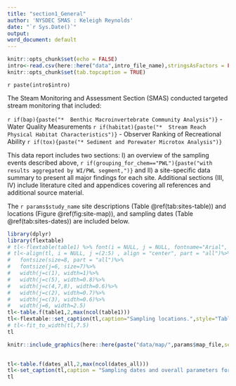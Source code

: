 ```yaml
---
title: "section1_General"
author: 'NYSDEC SMAS : Keleigh Reynolds'
date: "`r Sys.Date()`"
output: 
word_document: default
---
```


```r
knitr::opts_chunk$set(echo = FALSE)
intro<-read.csv(here::here("data",intro_file_name),stringsAsFactors = FALSE)
knitr::opts_chunk$set(tab.topcaption = TRUE)

```

`r paste(intro$intro)`

The Steam Monitoring and Assessment Section (SMAS) conducted targeted stream monitoring that included:

`r if(bap){paste("*  Benthic Macroinvertebrate Community Analysis")}`
-   Water Quality Measurements
`r if(habitat){paste("*  Stream Reach Physical Habitat Characteristics")}`
-   Observer Ranking of Recreational Ability
`r if(tox){paste("* Sediment and Porewater Microtox Analysis")}`

This data report includes two sections: I) an overview of the sampling events described above, `r if(grouping_for_chem=="PWL"){paste("with results aggregated by WI/PWL segment,")}` and II) a site-specific data summary to present all major findings for each site. Additional sections (III, IV) include literature cited and appendices covering all references and additional source material.

The `r params$study_name` site descriptions (Table \@ref(tab:sites-table)) and locations (Figure \@ref(fig:site-map)), and sampling dates (Table \@ref(tab:sites-dates)) are included below.

```r

library(dplyr)
library(flextable)
# tl<-flextable(table1) %>% font(i = NULL, j = NULL, fontname="Arial", part = "all") %>% theme_zebra() %>% autofit()
# tl<-align(tl, i = NULL, j =(2:5) , align = "center", part = "all")%>%
#   fontsize(size=8, part = "all")%>%
#   fontsize(j=6, size=7)%>%
#   width(j=c(1), width=1)%>%
#   width(j=c(5), width=0.8)%>%
#   width(j=c(4,7,8), width=0.6)%>%
#   width(j=c(2), width=0.7)%>%
#   width(j=c(3), width=0.6)%>%
#   width(j=6, width=2.5)
tl<-table.f(table1,2,max(ncol(table1)))
tl<-flextable::set_caption(tl,caption="Sampling locations.",style="Table Caption",autonum = officer::run_autonum(seq_id = "tab",prop=officer::fp_text_lite(bold = FALSE)))
# tl<-fit_to_width(tl,7.5)
tl
```

```r


knitr::include_graphics(here::here(paste("data/map/",params$map_file,sep = "")))
  
```

```r

tl<-table.f(dates_all,2,max(ncol(dates_all)))
tl<-set_caption(tl,caption = "Sampling dates and overall parameters for the study period included in this report.",style="Table Caption",autonum = run_autonum(seq_id = "tab",prop=officer::fp_text_lite(bold = FALSE)))
tl
```
